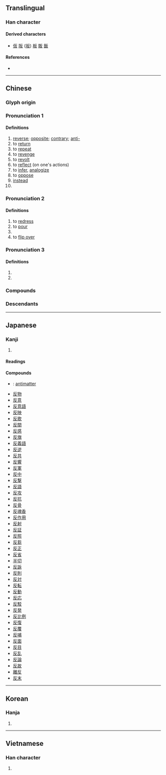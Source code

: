 {{character info/new}}
==Translingual==

===Han character===
{{Han char|rn=29|rad=又|as=02|sn=4|four=71247|canj=HE|ids=⿸𠂆又 (G), ⿸厂又 (TJK)}}

====Derived characters====
* [[仮]] [[阪]] ([[坂]]) [[板]] [[販]] [[飯]]

====References====
* {{Han ref|kx=0165.190|dkj=03127|dj=0375.040|hdz=10391.030|uh=53CD|ud=21453|bh=A4CF|bd=42191}}

----

==Chinese==
{{zh-forms|alt=仮}}

===Glyph origin===
{{Han etym}}

===Pronunciation 1===
{{zh-pron
|m=fǎn
|c=faan2
|h=pfs=fán
|mn=hoán/qz:púiⁿ/tw,xm,zz:péng/zz:pán
|mn_note=hoán - literary; púiⁿ/péng/pán - vernacular
|w=2fe
|mc=2
|oc=y,1
|cat=n,a,v,adv,pn
}}

====Definitions====
{{zh-hanzi}}

# [[reverse]]; [[opposite]]; [[contrary]]; [[anti-]]
# to [[return]]
# to [[repeat]]
# to [[revenge]]
# to [[revolt]]
# to [[reflect]] (on one's actions)
# to [[infer]], [[analogize]]
# to [[oppose]]
# [[instead]]
# {{surname|lang=zh}}
===Pronunciation 2===
{{zh-pron
|m=fǎn
|c=faan1
|mc=1
|oc=n,2
|cat=n,v
}}

====Definitions====
{{zh-hanzi}}

# to [[redress]]
# to [[pour]]
# {{zh-short|反切}}
# to [[flip over]]
===Pronunciation 3===
{{zh-pron
|m=fàn
|c=faan3
|cat=a,v
}}

====Definitions====
{{zh-hanzi}}

# {{zh-only|反反}}
# {{zh-alt-form|販}}
===Compounds===
{{zh-der|反霸|反綁|反比|反比例|反駁|反哺|反差|反常|反襯|反衝力|反芻|反芻動物|反芻胃|反串|反唇相譏|反倒|反調|反動|反動派|反對|反對黨|反對派|反而|反方|反復|反復無常|反感|反戈一擊|反革命|反攻|反躬自問|反顧|反光|反光燈|反光鏡|反過來|反函數|反話|反悔|反擊|反剪|反間|反詰|反抗|反客為主|反口|反饋|反粒子|反亂|反面|反面人物|反目|反派|反叛|反撲|反其道而行之|反潛|反切|反求諸己|反犬旁兒|反三角函數|反射|反射角|反射爐|反射線|反身|反詩|反是|反手|反水|反水不收|反思|反訴|反鎖|反彈|反坦克炮|反胃|反文旁兒|反問|反誣|反物質|反響|反向|反省|反宣傳|反咬|反義詞|反應|反應堆|反映|反映論|反右|反語|反掌|反照|反正|反證|反證法|反之|反質子|反中子|反嘴|反作用|一反常態|一隅三反|三反|不反|不反顧|不極不反|中和反應|亂反射|作反|倒反|倒反帳|偏反|偏反者|光位反應|光反應|內視反聽|凝結反應|出爾反爾|制約反應|包晶反應|包析反應|化學反應|原始反終|反不似|反二簧|反作用力|反側|反傾銷稅|反光板|反共|反共義士|反其真|反初服|反制|反反|反反覆覆|反叛型|反古|反右運動|反吸|反命|反噬|反坐|反坫|反壓|反客作主|反射運動|反射鏡|反將|反將計|反專利|反左書|反巴掌|反常人格|反彈琵琶|反復不常|反情報|反戈|反戰|反戾天常|反打瓦|反托拉斯|反抗期|反掌之易|反掌折枝|反接|反提|反握|反撞力|反效果|反敗為勝|反教|反文兒|反文化|反方向|反旆|反景|反服|反本|反本還原|反核|反樸|反毒|反氣旋|反汗|反清復明|反滲透|反王|反璞|反璞歸真|反璧|反白|反目互毆|反目成仇|反目成讎|反相|反眼不識|反眼猴|反磕兒|反穿皮襖|反紐|反經|反經合義|反經行權|反綰髻|反老還童|反聽內視|反背|反脣|反脣相稽|反脣相譏|反臉|反臉無情|反臣|反舌|反舌鳥|反衍|反裘負芻|反裘負薪|反覆|反覆不一|反覆不定|反覆思維|反覆無常|反親疏|反觀|反訓|反諷|反貼門神|反賊|反賓為主|反路|反躬|反躬自省|反躬自責|反軸心國|反輸一帖|反轉|反逆|反邪歸正|反間細作|反間計|反間諜|反陰復陰|反面無情|反顏|反風|反飛彈|反骨|反高潮|可逆反應|吸熱反應|唱反調|報本反始|夫妻反目|官逼民反|家反宅亂|展轉反側|巴氏反射|平反|平衡反應|廢然而反|弄巧反拙|循環反覆|悲劇反諷|愛毛反裘|慈烏反哺|揮戈反日|撝戈反日|撥亂反正|撥亂反治|收視反聽|放熱反應|易如反掌|易於反掌|暗反應|核反應|核反應器|核子反應|條件反射|欲益反損|正反合|歸全反真|歸正反本|歸真反璞|求益反損|沸反盈天|流宕忘反|流蕩忘反|漫反射|熱核反應|物極必反|物至則反|相反|相反數|相反相成|相反詞|禍不反踵|秀才造反|窩裡反|策反|築室反耕|義不反顧|義無反顧|肅反|背反|膝反射|自反|自崖而反|自我反省|舉一反三|親極反疏|謀反|議不反顧|跑反|輾轉反側|轉輾反側|迷而不反|迷而知反|迷途知反|造反|造反派|連鎖反應|違反|適得其反|還原反應|還淳反樸|鎮反|鏈鎖反應|隅反|隻輪不反|電子反制|顯色反應}}

===Descendants===
{{CJKV|反|はん|반|phản}}

----

==Japanese==

===Kanji===
{{ja-kanji|grade=3|rs=又02}}

# {{defn|lang=ja|sort=又02}}

====Readings====
{{ja-readings
|goon=ほん, へん
|kanon=はん
|kanyoon=たん
|kun=そ-らす, そ-る, かえ-す, かえ-る
}}

====Compounds====
{{der-top|Compounds}}
* {{ja-r|反物質|はんぶっしつ}}: [[antimatter]]
* [[反物]]
* [[反意]]
* [[反意語]]
* [[反映]]
* [[反歌]]
* [[反間]]
* [[反感]]
* [[反旗]]
* [[反義語]]
* [[反逆]]
* [[反共]]
* [[反響]]
* [[反軍]]
* [[反中]]
* [[反撃]]
* [[反語]]
* [[反攻]]
* [[反抗]]
* [[反骨]]
* [[反魂香]]
* [[反作用]]
* [[反射]]
* [[反証]]
* [[反照]]
* [[反芻]]
* [[反正]]
* [[反省]]
* [[半切]]
* [[反訴]]
* [[反則]]
* [[反対]]
* [[反転]]
* [[反動]]
* [[反応]]
* [[反駁]]
* [[反発]]
* [[反比例]]
* [[反復]]
* [[反覆]]
* [[反哺]]
* [[反面]]
* [[反目]]
* [[反乱]]
* [[反論]]
* [[反故]]
* [[離反]]
* [[反末]]
{{der-bottom}}

----

==Korean==

===Hanja===
{{ko-hanja|hangeul=[[반]], [[번]]|rv=ban, beon|mr=pan, pŏn}}

# {{defn|lang=ko|sort=又02}}

----

==Vietnamese==

===Han character===
{{vi-hantu|[[phản]]|rs=又02}}

# {{defn|lang=vi|sort=又02}}